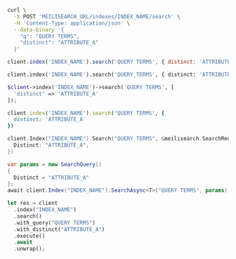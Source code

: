<CodeGroup>

```bash cURL
curl \
  -X POST 'MEILISEARCH_URL/indexes/INDEX_NAME/search' \
  -H 'Content-Type: application/json' \
  --data-binary '{
    "q": "QUERY TERMS",
    "distinct": "ATTRIBUTE_A"
  }'
```

```javascript JS
client.index('INDEX_NAME').search('QUERY TERMS', { distinct: 'ATTRIBUTE_A' })
```

```python Python
client.index('INDEX_NAME').search('QUERY_TERMS', { distinct: 'ATTRIBUTE_A' })
```

```php PHP
$client->index('INDEX_NAME')->search('QUERY TERMS', [
  'distinct' => 'ATTRIBUTE_A'
]);
```

```ruby Ruby
client.index('INDEX_NAME').search('QUERY TERMS', {
  distinct: 'ATTRIBUTE_A'
})
```

```go Go
client.Index("INDEX_NAME").Search("QUERY TERMS", &meilisearch.SearchRequest{
  Distinct: "ATTRIBUTE_A",
})
```

```csharp C#
var params = new SearchQuery()
{
  Distinct = "ATTRIBUTE_A"
};
await client.Index("INDEX_NAME").SearchAsync<T>("QUERY TERMS", params);
```

```rust Rust
let res = client
  .index("INDEX_NAME")
  .search()
  .with_query("QUERY TERMS")
  .with_distinct("ATTRIBUTE_A")
  .execute()
  .await
  .unwrap();
```
</CodeGroup>
